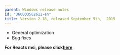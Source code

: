 ```yaml
---
parent: Windows release notes
id: "360033562611-en"
title: Version 2.18, released September 5th,  2019
---
```

*   General optimization
*   Bug fixes

**For Reacts msi, please click[here](https://reacts.com/install/reacts.msi)**



